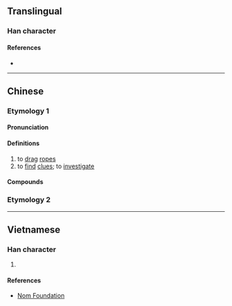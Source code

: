 {{character info/new}}
==Translingual==

===Han character===
{{Han char|rn=64|rad=手|as=08|sn=11|four=52020|canj=QMGN|ids=⿰扌到}}

====References====
* {{Han ref|kx=0435.130|dkj=12205|dj=0784.300|hdz=31895.010|uh=636F|ud=25455|bh=D572|bd=54642}}

----
==Chinese==
{{zh-forms}}
===Etymology 1===
====Pronunciation====
{{zh-pron
|m=dáo
|m-s=
|dg=
|c=dou2
|c-t=
|g=
|h=pfs=
|j=
|mb=
|md=
|mn=
|mn-t=
|w=
|x=
|mc=y
|oc=y
|cat=v
}}

====Definitions====
{{zh-hanzi}}

# to [[drag]] [[rope]]s
# to [[find]] [[clue]]s; to [[investigate]]

====Compounds====
{{zh-der|捯飭|捯線|捯氣}}

===Etymology 2===
{{zh-see|搗|v}}
----

==Vietnamese==

===Han character===
{{vi-hantu|đảo|rs=手08}}

# {{rfdef|vi|sort=手08}}

====References====
* [http://nomfoundation.org/common/nom_details.php?codepoint=636f Nom Foundation]